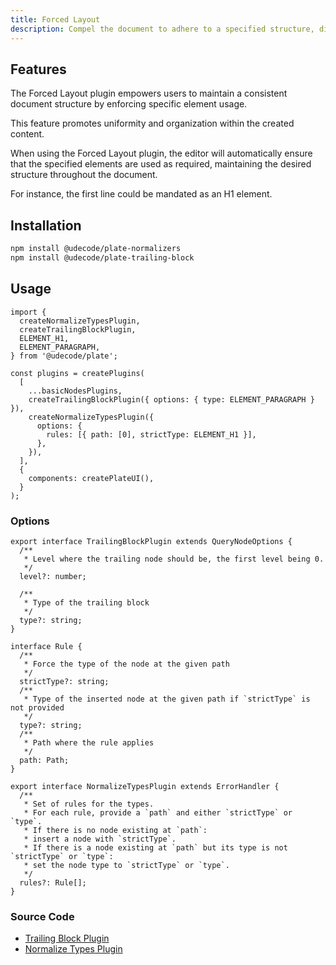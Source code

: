 ```yaml
---
title: Forced Layout
description: Compel the document to adhere to a specified structure, dictating the type and order of blocks.
---
```


<ComponentPreview name="playground-demo" id="forcedlayout" />

## Features

The Forced Layout plugin empowers users to maintain a consistent document structure by enforcing specific element usage.

This feature promotes uniformity and organization within the created content.

When using the Forced Layout plugin, the editor will automatically ensure that the specified elements are used as required,
maintaining the desired structure throughout the document.

For instance, the first line could be mandated as an H1 element.

## Installation

```bash
npm install @udecode/plate-normalizers
npm install @udecode/plate-trailing-block
```

## Usage

```tsx
import {
  createNormalizeTypesPlugin,
  createTrailingBlockPlugin,
  ELEMENT_H1,
  ELEMENT_PARAGRAPH,
} from '@udecode/plate';

const plugins = createPlugins(
  [
    ...basicNodesPlugins,
    createTrailingBlockPlugin({ options: { type: ELEMENT_PARAGRAPH } }),
    createNormalizeTypesPlugin({
      options: {
        rules: [{ path: [0], strictType: ELEMENT_H1 }],
      },
    }),
  ],
  {
    components: createPlateUI(),
  }
);
```

### Options

```tsx
export interface TrailingBlockPlugin extends QueryNodeOptions {
  /**
   * Level where the trailing node should be, the first level being 0.
   */
  level?: number;

  /**
   * Type of the trailing block
   */
  type?: string;
}
```

```tsx
interface Rule {
  /**
   * Force the type of the node at the given path
   */
  strictType?: string;
  /**
   * Type of the inserted node at the given path if `strictType` is not provided
   */
  type?: string;
  /**
   * Path where the rule applies
   */
  path: Path;
}

export interface NormalizeTypesPlugin extends ErrorHandler {
  /**
   * Set of rules for the types.
   * For each rule, provide a `path` and either `strictType` or `type`.
   * If there is no node existing at `path`:
   * insert a node with `strictType`.
   * If there is a node existing at `path` but its type is not `strictType` or `type`:
   * set the node type to `strictType` or `type`.
   */
  rules?: Rule[];
}
```

### Source Code

- [Trailing Block Plugin](https://github.com/udecode/plate/blob/plate-ui-tw/packages/trailing-block/src/createTrailingBlockPlugin.ts)
- [Normalize Types Plugin](https://github.com/udecode/plate/blob/plate-ui-tw/packages/normalizers/src/createNormalizeTypesPlugin.ts)
